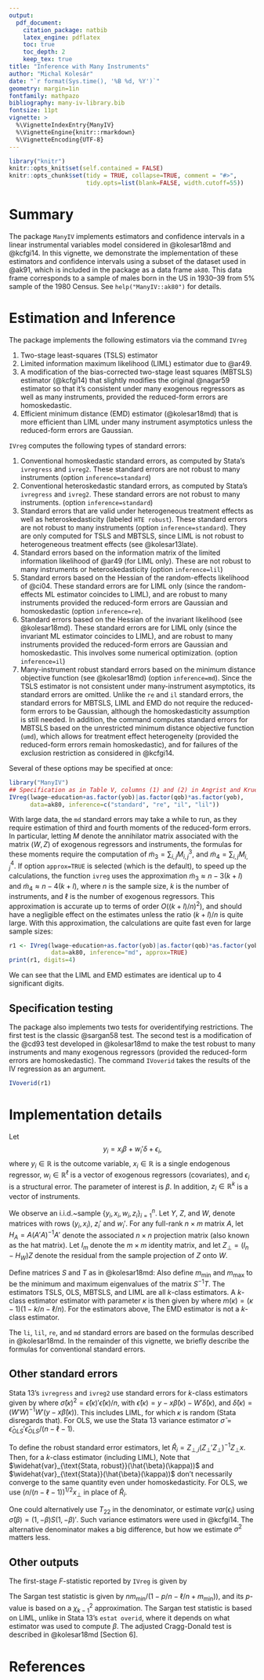 ```yaml
---
output:
  pdf_document:
    citation_package: natbib
    latex_engine: pdflatex
    toc: true
    toc_depth: 2
    keep_tex: true
title: "Inference with Many Instruments"
author: "Michal Kolesár"
date: "`r format(Sys.time(), '%B %d, %Y')`"
geometry: margin=1in
fontfamily: mathpazo
bibliography: many-iv-library.bib
fontsize: 11pt
vignette: >
  %\VignetteIndexEntry{ManyIV}
  %\VignetteEngine{knitr::rmarkdown}
  %\VignetteEncoding{UTF-8}
---
```


```r
library("knitr")
knitr::opts_knit$set(self.contained = FALSE)
knitr::opts_chunk$set(tidy = TRUE, collapse=TRUE, comment = "#>",
                      tidy.opts=list(blank=FALSE, width.cutoff=55))
```

# Summary

The package `ManyIV` implements estimators and confidence intervals in a linear
instrumental variables model considered in @kolesar18md and @kcfgi14. In this
vignette, we demonstrate the implementation of these estimators and confidence
intervals using a subset of the dataset used in @ak91, which is included in the
package as a data frame `ak80`. This data frame corresponds to a sample of males
born in the US in 1930--39 from 5% sample of the 1980 Census. See
`help("ManyIV::ak80")` for details.

# Estimation and Inference

The package implements the following estimators via the command `IVreg`

1. Two-stage least-squares (TSLS) estimator
2. Limited information maximum likelihood (LIML) estimator  due to @ar49.
3. A modification of the bias-corrected two-stage least squares (MBTSLS)
   estimator (@kcfgi14) that slightly modifies the original @nagar59 estimator
   so that it's consistent under many exogenous regressors as well as many
   instruments, provided the reduced-form errors are homoskedastic.
4. Efficient minimum distance (EMD) estimator (@kolesar18md) that is more
   efficient than LIML under many instrument asymptotics unless the reduced-form
   errors are Gaussian.

`IVreg` computes the following types of standard errors:

1. Conventional homoskedastic standard errors, as computed by Stata's
   `ivregress` and `ivreg2`. These standard errors are not robust to many
   instruments (option `inference=standard`)
2. Conventional heteroskedastic standard errors, as computed by Stata's
   `ivregress` and `ivreg2`. These standard errors are not robust to many
   instruments. (option `inference=standard`)
3. Standard errors that are valid under heterogeneous treatment effects as well
   as heteroskedasticity (labeled `HTE robust`). These standard errors are not
   robust to many instruments (option `inference=standard`). They are only
   computed for TSLS and MBTSLS, since LIML is not robust to heterogeneous
   treatment effects (see @kolesar13late).
4. Standard errors based on the information matrix of the limited information
   likelihood of @ar49 (for LIML only). These are not robust to many instruments
   or heteroskedasticity (option `inference=lil`)
5. Standard errors based on the Hessian of the random-effects likelihood of @ci04.
   These standard errors are for LIML only (since the random-effects ML
   estimator coincides to LIML), and are robust to many instruments provided the
   reduced-form errors are Gaussian and homoskedastic (option `inference=re`).
6. Standard errors based on the Hessian of the invariant likelihood (see
   @kolesar18md). These standard errors are for LIML only (since the invariant
   ML estimator coincides to LIML), and are robust to many instruments provided
   the reduced-form errors are Gaussian and homoskedastic. This involves some
   numerical optimization. (option `inference=il`)
7. Many-instrument robust standard errors based on the minimum distance
   objective function (see @kolesar18md) (option `inference=md`). Since the TSLS
   estimator is not consistent under many-instrument asymptotics, its standard
   errors are omitted. Unlike the `re` and `il` standard errors, the standard
   errors for MBTSLS, LIML and EMD do not require the reduced-form errors to be
   Gaussian, although the homoskedasticity assumption is still needed. In
   addition, the command computes standard errors for MBTSLS based on the
   unrestricted minimum distance objective function (`umd`), which allows for
   treatment effect heterogeneity (provided the reduced-form errors remain
   homoskedastic), and for failures of the exclusion restriction as considered
   in @kcfgi14.

Several of these options may be specified at once:
```r
library("ManyIV")
## Specification as in Table V, columns (1) and (2) in Angrist and Krueger
IVreg(lwage~education+as.factor(yob)|as.factor(qob)*as.factor(yob),
      data=ak80, inference=c("standard", "re", "il", "lil"))
```

With large data, the `md` standard errors may take a while to run, as they
require estimation of third and fourth moments of the reduced-form errors. In
particular, letting $M$ denote the annihilator matrix associated with the matrix
$(W,Z)$ of exogenous regressors and instruments, the formulas for these moments
require the computation of $\tilde{m}_{3}=\sum_{i,j}M_{i,j}^3$, and
$\tilde{m}_{4}=\sum_{i,j}M_{i,j}^4$. If option `approx=TRUE` is selected (which
is the default), to speed up the calculations, the function `ivreg` uses the
approximation $\tilde{m}_{3}\approx n-3(k+l)$ and $\tilde{m}_{4}\approx
n-4(k+l)$, where $n$ is the sample size, $k$ is the number of instruments, and
$\ell$ is the number of exogenous regressors. This approximation is accurate up
to terms of order $O((k+l)/n)^2)$, and should have a negligible effect on the
estimates unless the ratio $(k+l)/n$ is quite large. With this approximation,
the calculations are quite fast even for large sample sizes:

```r
r1 <- IVreg(lwage~education+as.factor(yob)|as.factor(qob)*as.factor(yob),
            data=ak80, inference="md", approx=TRUE)
print(r1, digits=4)
```

We can see that the LIML and EMD estimates are identical up to 4 significant
digits.

## Specification testing

The package also implements two tests for overidentifying restrictions. The
first test is the classic @sargan58 test. The second test is a modification of
the @cd93 test developed in @kolesar18md to make the test robust to many
instruments and many exogenous regressors (provided the reduced-form errors are
homoskedastic). The command `IVoverid` takes the results of the IV regression as
an argument.

```r
IVoverid(r1)
```

# Implementation details

\newcommand{\Hm}[1]{{H}_{#1}}


Let $$y_{i}=x_{i}\beta+w_{i}'\delta+\epsilon_{i},$$ where $y_{i}\in\mathbb{R}$
is the outcome variable, $x_{i}\in\mathbb{R}$ is a single endogenous regressor,
$w_{i}\in\mathbb{R}^{\ell}$ is a vector of exogenous regressors (covariates),
and $\epsilon_{i}$ is a structural error. The parameter of interest is $\beta$.
In addition, $z_{i}\in\mathbb{R}^{k}$ is a vector of instruments.

We observe an i.i.d.~sample $\{y_{i},x_{i},w_{i},z_{i}\}_{i=1}^{n}$. Let $Y$,
$Z$, and $W$, denote matrices with rows $(y_{i},x_{i})$, $z_{i}'$ and $w_{i}'$.
For any full-rank $n\times m$ matrix ${A}$, let $\Hm{{A}}={A}({A}'{A})^{-1}{A}'$
denote the associated $n\times n$ projection matrix (also known as the hat
matrix). Let $I_{m}$ denote the $m\times m$ identity matrix, and let
${Z}_{\perp}=(I_{n}-\Hm{W}){Z}$ denote the residual from the sample
projection of ${Z}$ onto $W$.

Define matrices $S$ and $T$ as in @kolesar18md: \begin{align*}
T&=Y'\Hm{Z_{\perp}}Y/n,& S&=Y'(I_{n}-\Hm{Z,W})Y/(n-k-\ell). \end{align*}
Also define $m_{\min}$ and $m_{\max}$ to be the minimum and maximum eigenvalues
of the matrix $S^{-1}T$. The estimators TSLS, OLS, MBTSLS, and LIML are all
$k$-class estimators. A $k$-class estimator estimator with parameter $\kappa$ is
then given by
\begin{equation*}
\hat{\beta}(\kappa)=\frac{T_{12}-m(\kappa)
S_{12}}{T_{22}-m(\kappa)S_{22}},
\end{equation*}
where $m(\kappa)=(\kappa-1)(1-k/n-\ell/n)$. For the estimators above,
\begin{align*}
m_{OLS}&=-(1-k/n-\ell/n)& m_{TSLS}&=0,& m_{MBTSLS}&=k/n,&
m_{LIML}&=m_{\min}.
\end{align*}
The EMD estimator is not a $k$-class estimator.

The `li`, `lil`, `re`, and `md` standard errors are based on the formulas
described in @kolesar18md. In the remainder of this vignette, we briefly
describe the formulas for conventional standard errors.

## Other standard errors
Stata 13's `ivregress` and `ivreg2` use standard errors for
$k$-class estimators given by
\begin{equation*}
  \widehat{var}_{\text{Stata}}(\hat{\beta}(\kappa))
  =  \frac{1}{n}\frac{\hat{\sigma}(\kappa)^{2}}{
    T_{22}-m(\kappa) S_{22}},
\end{equation*}
where
$\hat{\sigma}(\kappa)^{2}=\hat{\epsilon}(\kappa)'\hat{\epsilon}(\kappa)/n$, with
$\hat{\epsilon}(\kappa)=y-x\hat{\beta}(\kappa)-W'\hat{\delta}(\kappa)$,
and $\hat{\delta}(\kappa)=(W' W)^{-1} W'(y-x\hat{\beta}(\kappa))$. This
includes LIML, for which $\kappa$ is random (Stata disregards that). For OLS,
we use the Stata 13 variance estimator
$\hat{\sigma}=\hat{\epsilon}_{OLS}'\hat{\epsilon}_{OLS}/(n-\ell-1)$.

To define the robust standard error estimators, let
$\hat{R}_{i}=Z_{\perp, i}(Z_{\perp}'Z_{\perp})^{-1}Z_{\perp}x$. Then, for a
$k$-class estimator (including LIML),
\begin{equation*}
  \widehat{var}_{\text{Stata, robust}}(\hat{\beta}(\kappa))
  =\frac{\sum_{i=1}^{n}\hat{\epsilon}_{i}(\kappa)^2\hat{R}_{i}^{2}}{n^{2}(T_{22}-m(\kappa)S_{22})^{2}}.
\end{equation*}
Note that $\widehat{var}_{\text{Stata, robust}}(\hat{\beta}(\kappa))$ and
$\widehat{var}_{\text{Stata}}(\hat{\beta}(\kappa))$ don't necessarily converge
to the same quantity even under homoskedasticity. For OLS, we use
$(n/(n-\ell-1))^{1/2}x_{\perp}$ in place of $\hat{R}_{i}$.

One could alternatively use $T_{22}$ in the denominator, or estimate
$var(\epsilon_{i})$ using $\hat{\sigma}(\beta)=(1,-\beta)S(1,-\beta)'$. Such
variance estimators were used in @kcfgi14. The alternative denominator makes a
big difference, but how we estimate $\sigma^{2}$ matters less.

## Other outputs
The first-stage $F$-statistic reported by `IVreg` is given by
\begin{equation*}
F= \frac{n}{k}\frac{T_{22}}{S_{22}}.
\end{equation*}

The Sargan test statistic is given by $n m_{\min}/(1-p/n-\ell/n+m_{\min}))$, and
its $p$-value is based on a $\chi^{2}_{k-1}$ approximation. The Sargan test
statistic is based on LIML, unlike in Stata 13's `estat overid`, where it
depends on what estimator was used to compute $\beta$. The adjusted Cragg-Donald
test is described in @kolesar18md [Section 6].

# References
